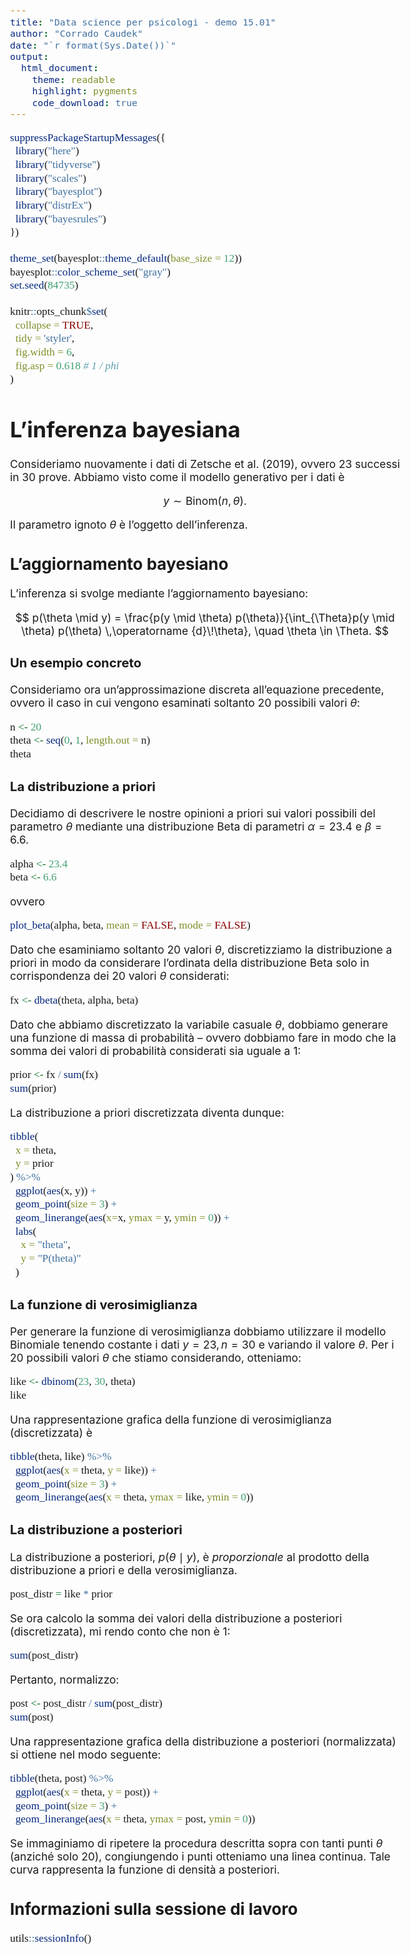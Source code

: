 ```yaml
---
title: "Data science per psicologi - demo 15.01"
author: "Corrado Caudek"
date: "`r format(Sys.Date())`"
output:
  html_document:
    theme: readable
    highlight: pygments
    code_download: true
---
```


<style type="text/css">
  body{
  font-size: 13pt;
}
code.r{
  font-size: 13pt;
  font-family: 'Inconsolata';
}
.custom-inline {
  font-size: 13pt;
  font-family: 'Inconsolata';
}
</style>


```r
suppressPackageStartupMessages({
  library("here")
  library("tidyverse")
  library("scales")
  library("bayesplot")
  library("distrEx")
  library("bayesrules")
})

theme_set(bayesplot::theme_default(base_size = 12))
bayesplot::color_scheme_set("gray")
set.seed(84735)

knitr::opts_chunk$set(
  collapse = TRUE,
  tidy = 'styler',
  fig.width = 6,
  fig.asp = 0.618 # 1 / phi
)
```

# L'inferenza bayesiana

Consideriamo nuovamente i dati di Zetsche et al. (2019), ovvero 23 successi in 30 prove. Abbiamo visto come il modello generativo per i dati è 

$$
y \sim \mbox{Binom}(n, \theta).
$$

Il parametro ignoto $\theta$ è l'oggetto dell'inferenza.

## L'aggiornamento bayesiano

L'inferenza si svolge mediante l'aggiornamento bayesiano:

$$
p(\theta \mid y) = \frac{p(y \mid \theta) p(\theta)}{\int_{\Theta}p(y \mid \theta) p(\theta) \,\operatorname {d}\!\theta}, \quad \theta \in \Theta.
$$

### Un esempio concreto

Consideriamo ora un'approssimazione discreta all'equazione precedente, ovvero il caso in cui vengono esaminati soltanto 20 possibili valori $\theta$:

```r
n <- 20
theta <- seq(0, 1, length.out = n)
theta
```

### La distribuzione a priori

Decidiamo di descrivere le nostre opinioni a priori sui valori possibili del parametro $\theta$ mediante una distribuzione Beta di parametri $\alpha = 23.4$ e $\beta = 6.6$.

```r
alpha <- 23.4
beta <- 6.6
```

ovvero

```r
plot_beta(alpha, beta, mean = FALSE, mode = FALSE)
```

Dato che esaminiamo soltanto 20 valori $\theta$, discretizziamo la distribuzione a priori in modo da considerare l'ordinata della distribuzione Beta solo in corrispondenza dei 20 valori $\theta$ considerati: 

```r
fx <- dbeta(theta, alpha, beta)
```

Dato che abbiamo discretizzato la variabile casuale $\theta$, dobbiamo generare una funzione di massa di probabilità -- ovvero dobbiamo fare in modo che la somma dei valori di probabilità considerati sia uguale a 1:

```r
prior <- fx / sum(fx)
sum(prior)
```

La distribuzione a priori discretizzata diventa dunque:

```r
tibble(
  x = theta,
  y = prior
) %>% 
  ggplot(aes(x, y)) +
  geom_point(size = 3) +
  geom_linerange(aes(x=x, ymax = y, ymin = 0)) +
  labs(
    x = "theta",
    y = "P(theta)"
  )
```

### La funzione di verosimiglianza

Per generare la funzione di verosimiglianza dobbiamo utilizzare il modello Binomiale tenendo costante i dati $y = 23, n = 30$ e variando il valore $\theta$. Per i 20 possibili valori $\theta$ che stiamo considerando, otteniamo:

```r
like <- dbinom(23, 30, theta)
like
```

Una rappresentazione grafica della funzione di verosimiglianza (discretizzata) è

```r
tibble(theta, like) %>% 
  ggplot(aes(x = theta, y = like)) +
  geom_point(size = 3) +
  geom_linerange(aes(x = theta, ymax = like, ymin = 0)) 
```


### La distribuzione a posteriori

La distribuzione a posteriori, $p(\theta \mid y)$, è *proporzionale* al prodotto della distribuzione a priori e della verosimiglianza. 

```r
post_distr = like * prior
```

Se ora calcolo la somma dei valori della distribuzione a posteriori (discretizzata), mi rendo conto che non è 1:

```r
sum(post_distr)
```

Pertanto, normalizzo:

```r
post <- post_distr / sum(post_distr)
sum(post)
```

Una rappresentazione grafica della distribuzione a posteriori (normalizzata) si ottiene nel modo seguente:

```r
tibble(theta, post) %>% 
  ggplot(aes(x = theta, y = post)) +
  geom_point(size = 3) +
  geom_linerange(aes(x = theta, ymax = post, ymin = 0)) 
```

Se immaginiamo di ripetere la procedura descritta sopra con tanti punti $\theta$ (anziché solo 20), congiungendo i punti otteniamo una linea continua. Tale curva rappresenta la funzione di densità a posteriori.

## Informazioni sulla sessione di lavoro

```r
utils::sessionInfo()
```


